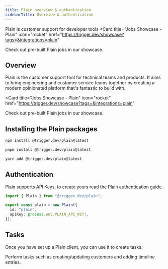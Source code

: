 ```yaml
---
title: Plain overview & authentication
sidebarTitle: Overview & authentication
---
```

Plain is customer support for developer tools
<Card
  title="Jobs Showcase - Plain"
  icon="rocket"
  href="https://trigger.dev/showcase?tags=&integrations=plain"
>
  Check out pre-built Plain jobs in our showcase.
</Card>


## Overview

Plain is the customer support tool for technical teams and products.
It aims to bring engineering and customer service teams together by creating a modern opinionated platform that's fantastic to build with.


<Card
  title="Jobs Showcase - Plain"
  icon="rocket"
  href="https://trigger.dev/showcase?tags=&integrations=plain"
>
  Check out pre-built Plain jobs in our showcase.
</Card>

## Installing the Plain packages

<CodeGroup>

```bash npm
npm install @trigger.dev/plain@latest
```

```bash pnpm
pnpm install @trigger.dev/plain@latest
```

```bash yarn
yarn add @trigger.dev/plain@latest
```

</CodeGroup>

## Authentication

Plain supports API Keys, to create yours read the [Plain authentication guide](https://www.plain.com/docs/graphql-api/authentication).

```ts
import { Plain } from "@trigger.dev/plain";

export const plain = new Plain({
  id: "plain",
  apiKey: process.env.PLAIN_API_KEY!,
});
```

## Tasks

Once you have set up a Plain client, you can use it to create tasks.

<CardGroup>
  <Card title="Tasks" icon="sparkles" href="/integrations/apis/plain-tasks">
    Perform tasks such as creating/updating customers and adding timeline entries.
  </Card>
</CardGroup>
